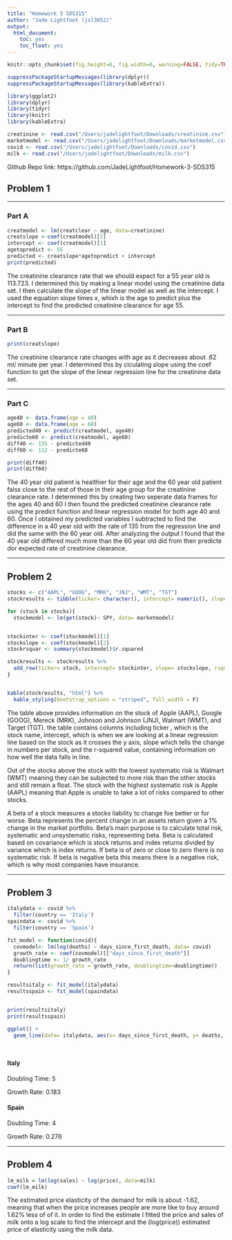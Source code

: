 ```yaml
---
title: "Homework 3 SDS315"
author: "Jade Lightfoot (jsl3652)"
output:
  html_document:
    toc: yes
    toc_float: yes
---
```

```r
knitr::opts_chunk$set(fig.height=6, fig.width=6, warning=FALSE, tidy=TRUE, tidy.opts=list(width.cutoff=60))

suppressPackageStartupMessages(library(dplyr))
suppressPackageStartupMessages(library(kableExtra))


```


```r
library(ggplot2)
library(dplyr)
library(tidyr)
library(knitr)
library(kableExtra)

creatinine <- read.csv("/Users/jadelightfoot/Downloads/creatinine.csv")
marketmodel <- read.csv("/Users/jadelightfoot/Downloads/marketmodel.csv")
covid <- read.csv("/Users/jadelightfoot/Downloads/covid.csv")
milk <- read.csv("/Users/jadelightfoot/Downloads/milk.csv")
```

Github Repo link: https://github.com/JadeLightfoot/Homework-3-SDS315

## **Problem 1** ##

***

### **Part A** ###

```r
creatmodel <- lm(creatclear ~ age, data=creatinine)
creatslope <-coef(creatmodel)[2]
intercept <- coef(creatmodel)[1]
agetopredict <- 55
predicted <- creatslope*agetopredict + intercept 
print(predicted)
```

The creatinine clearance rate that we should expect for a 55 year old is 113.723. I determined this by making a linear model using the creatinine data set. I then calculate the slope of the linear model as well as the intercept. I used the equation slope times x, whixh is the age to predict plus the intercept to find the predicted creatinine clearance for age 55. 


***
### **Part B** ###
```r
print(creatslope)
```

The creatinine clearance rate changes with age as it decreases about .62 ml/ minute per year. I determined this by clculating slope using the coef function to get the slope of the linear regression line for the creatinine data set. 


***
### **Part C** ###
```r
age40 <- data.frame(age = 40)
age60 <- data.frame(age = 60)
predicted40 <- predict(creatmodel, age40)
predicte60 <- predict(creatmodel, age60)
diff40 <- 135 - predicted40
diff60 <- 112 - predicte60

print(diff40)
print(diff60)

```

The 40 year old patient is healthier for their age and the 60 year old patient falss close to the rest of those in their age group for the creatinine clearance rate. I determined this by creating two seperate data frames for the ages 40 and 60 I then found the predicted creatinine clearance rate using the predict function and linear regression model for both age 40 and 60. Once I obtained my predicted variables I subtracted to find the difference in a 40 year old with the rate of 135 from the regression line and did the same with the 60 year old. After analyzing the output I found that the 40 year old differed much more than the 60 year old did from their predicte dor expected rate of creatinine clearance. 

***

## **Problem 2** ##

```r

stocks <- c("AAPL", "GOOG", "MRK", "JNJ", "WMT", "TGT")
stockresults <- tibble(ticker= character(), intercept= numeric(), slope= numeric(), rsquared= numeric())

for (stock in stocks){
  stockmodel <- lm(get(stock)~ SPY, data= marketmodel)


stockinter <- coef(stockmodel)[1]
stockslope <- coef(stockmodel)[2]
stockrsquar <- summary(stockmodel)$r.squared

stockresults <- stockresults %>%
  add_row(ticker= stock, intercept= stockinter, slope= stockslope, rsquared = stockrsquar)
}


kable(stockresults, "html") %>%
  kable_styling(bootstrap_options = "striped", full_width = F) 
```


The table above provides information on the stock of Apple (AAPL), Google (GOOG), Mereck (MRK), Johnson and Johnson (JNJ), Walmart (WMT), and Target (TGT). the table contains columns including ticker , which is the stock name, intercept, which is when we are looking at a linear regression line based on the stock as it crosses the y axis, slope which tells the change in numbers per stock, and the r-squared value, containing information on how well the data falls in line. 

Out of the stocks above the stock with the lowest systematic risk is Walmart (WMT) meaning they can be subjected to more risk than the other stocks and still remain a float. The stock with the highest systematic risk is Apple (AAPL) meaning that Apple is unable to take a lot of risks compared to other stocks. 

A beta of a stock measures a stocks liability to change foe better or for worse.  Beta represents the percent change in an assets return given a 1% change in the market portfolio. Beta's main purpose is to calculate total risk, systematic and unsystematic risks, representing beta. Beta is calculated based on covariance which is stock returns and index returns divided by variance which is index returns. If beta is of zero or close to zero there is no systematic risk. If beta is negative beta this means there is a negative risk, which is why most companies have insurance. 


***

## **Problem 3** ##

```r
italydata <- covid %>%
  filter(country == 'Italy')
spaindata <- covid %>%
  filter(country == 'Spain')

fit_model <- function(covid){
  covmodel<- lm(log(deaths) ~ days_since_first_death, data= covid)
  growth_rate <- coef(covmodel)[["days_since_first_death"]]
  doublingtime <- 1/ growth_rate
  return(list(growth_rate = growth_rate, doublingtime=doublingtime))
}

resultsitaly <- fit_model(italydata)
resultsspain <- fit_model(spaindata)



```

```r
print(resultsitaly)
print(resultsspain)

```


```r

ggplot() +
  geom_line(data= italydata, aes(x= days_since_first_death, y= deaths, color = "Italy"), size = 1) + geom_line(data= spaindata, aes(x= days_since_first_death, y= deaths, color = "Spain"), size = 1) +labs(title = "COVID-19 Daily Deaths", x= "Days Since First Death", y="Country") + theme_minimal() 




```

#### **Italy** ####
Doubling Time: 5

Growth Rate: 0.183


#### **Spain** ####
Doubling Time: 4

Growth Rate: 0.276


***

## **Problem 4** ##

```r
lm_milk = lm(log(sales) ~ log(price), data=milk)
coef(lm_milk)

```

The estimated price elasticity of the demand for milk is about -1.62, meaning that when the price increases people are more like to buy around 1.62% less of of it. In order to find the estimate I fitted the price and sales of milk onto a log scale to find the intercept and the (log(price)) estimated price of elasticity using the milk data.







